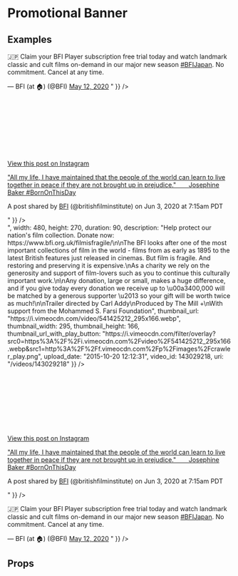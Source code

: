 
<Meta title="Pattern Library|Slices/Oembed" component={Oembed} />

# Promotional Banner
 
 
## Examples



<Preview>
    <Story name="Oembed Twitter">
        <div style={{padding: "20px", maxWidth: "700px"}}>
            <Oembed oembedObject={{
                html: "<blockquote class=\"twitter-tweet\"><p lang=\"en\" dir=\"ltr\">🇯🇵 Claim your BFI Player subscription free trial today and watch landmark classic and cult films on-demand in our major new season <a href=\"https://twitter.com/hashtag/BFIJapan?src=hash&amp;ref_src=twsrc%5Etfw\">#BFIJapan</a>. No commitment. Cancel at any time.</p>&mdash; BFI (at 🏠) (@BFI) <a href=\"https://twitter.com/BFI/status/1260240790795816961?ref_src=twsrc%5Etfw\">May 12, 2020</a></blockquote> <script async src=\"https://platform.twitter.com/widgets.js\" charset=\"utf-8\"></script>"
            }} />
        </div>
    </Story>
</Preview>

<Preview>
    <Story name="Oembed Instagram">
        <div style={{padding: "20px", maxWidth: "700px"}}>
            <Oembed isVideo oembedObject={{
                html: "<blockquote class=\"instagram-media\" data-instgrm-captioned data-instgrm-permalink=\"https://www.instagram.com/p/CA-dXrPAw5U/?utm_source=ig_embed&amp;utm_campaign=loading\" data-instgrm-version=\"12\" style=\" background:#FFF; border:0; border-radius:3px; box-shadow:0 0 1px 0 rgba(0,0,0,0.5),0 1px 10px 0 rgba(0,0,0,0.15); margin: 1px; max-width:540px; min-width:326px; padding:0; width:99.375%; width:-webkit-calc(100% - 2px); width:calc(100% - 2px);\"><div style=\"padding:16px;\"> <a href=\"https://www.instagram.com/p/CA-dXrPAw5U/?utm_source=ig_embed&amp;utm_campaign=loading\" style=\" background:#FFFFFF; line-height:0; padding:0 0; text-align:center; text-decoration:none; width:100%;\" target=\"_blank\"> <div style=\" display: flex; flex-direction: row; align-items: center;\"> <div style=\"background-color: #F4F4F4; border-radius: 50%; flex-grow: 0; height: 40px; margin-right: 14px; width: 40px;\"></div> <div style=\"display: flex; flex-direction: column; flex-grow: 1; justify-content: center;\"> <div style=\" background-color: #F4F4F4; border-radius: 4px; flex-grow: 0; height: 14px; margin-bottom: 6px; width: 100px;\"></div> <div style=\" background-color: #F4F4F4; border-radius: 4px; flex-grow: 0; height: 14px; width: 60px;\"></div></div></div><div style=\"padding: 19% 0;\"></div> <div style=\"display:block; height:50px; margin:0 auto 12px; width:50px;\"><svg width=\"50px\" height=\"50px\" viewBox=\"0 0 60 60\" version=\"1.1\" xmlns=\"https://www.w3.org/2000/svg\" xmlns:xlink=\"https://www.w3.org/1999/xlink\"><g stroke=\"none\" stroke-width=\"1\" fill=\"none\" fill-rule=\"evenodd\"><g transform=\"translate(-511.000000, -20.000000)\" fill=\"#000000\"><g><path d=\"M556.869,30.41 C554.814,30.41 553.148,32.076 553.148,34.131 C553.148,36.186 554.814,37.852 556.869,37.852 C558.924,37.852 560.59,36.186 560.59,34.131 C560.59,32.076 558.924,30.41 556.869,30.41 M541,60.657 C535.114,60.657 530.342,55.887 530.342,50 C530.342,44.114 535.114,39.342 541,39.342 C546.887,39.342 551.658,44.114 551.658,50 C551.658,55.887 546.887,60.657 541,60.657 M541,33.886 C532.1,33.886 524.886,41.1 524.886,50 C524.886,58.899 532.1,66.113 541,66.113 C549.9,66.113 557.115,58.899 557.115,50 C557.115,41.1 549.9,33.886 541,33.886 M565.378,62.101 C565.244,65.022 564.756,66.606 564.346,67.663 C563.803,69.06 563.154,70.057 562.106,71.106 C561.058,72.155 560.06,72.803 558.662,73.347 C557.607,73.757 556.021,74.244 553.102,74.378 C549.944,74.521 548.997,74.552 541,74.552 C533.003,74.552 532.056,74.521 528.898,74.378 C525.979,74.244 524.393,73.757 523.338,73.347 C521.94,72.803 520.942,72.155 519.894,71.106 C518.846,70.057 518.197,69.06 517.654,67.663 C517.244,66.606 516.755,65.022 516.623,62.101 C516.479,58.943 516.448,57.996 516.448,50 C516.448,42.003 516.479,41.056 516.623,37.899 C516.755,34.978 517.244,33.391 517.654,32.338 C518.197,30.938 518.846,29.942 519.894,28.894 C520.942,27.846 521.94,27.196 523.338,26.654 C524.393,26.244 525.979,25.756 528.898,25.623 C532.057,25.479 533.004,25.448 541,25.448 C548.997,25.448 549.943,25.479 553.102,25.623 C556.021,25.756 557.607,26.244 558.662,26.654 C560.06,27.196 561.058,27.846 562.106,28.894 C563.154,29.942 563.803,30.938 564.346,32.338 C564.756,33.391 565.244,34.978 565.378,37.899 C565.522,41.056 565.552,42.003 565.552,50 C565.552,57.996 565.522,58.943 565.378,62.101 M570.82,37.631 C570.674,34.438 570.167,32.258 569.425,30.349 C568.659,28.377 567.633,26.702 565.965,25.035 C564.297,23.368 562.623,22.342 560.652,21.575 C558.743,20.834 556.562,20.326 553.369,20.18 C550.169,20.033 549.148,20 541,20 C532.853,20 531.831,20.033 528.631,20.18 C525.438,20.326 523.257,20.834 521.349,21.575 C519.376,22.342 517.703,23.368 516.035,25.035 C514.368,26.702 513.342,28.377 512.574,30.349 C511.834,32.258 511.326,34.438 511.181,37.631 C511.035,40.831 511,41.851 511,50 C511,58.147 511.035,59.17 511.181,62.369 C511.326,65.562 511.834,67.743 512.574,69.651 C513.342,71.625 514.368,73.296 516.035,74.965 C517.703,76.634 519.376,77.658 521.349,78.425 C523.257,79.167 525.438,79.673 528.631,79.82 C531.831,79.965 532.853,80.001 541,80.001 C549.148,80.001 550.169,79.965 553.369,79.82 C556.562,79.673 558.743,79.167 560.652,78.425 C562.623,77.658 564.297,76.634 565.965,74.965 C567.633,73.296 568.659,71.625 569.425,69.651 C570.167,67.743 570.674,65.562 570.82,62.369 C570.966,59.17 571,58.147 571,50 C571,41.851 570.966,40.831 570.82,37.631\"></path></g></g></g></svg></div><div style=\"padding-top: 8px;\"> <div style=\" color:#3897f0; font-family:Arial,sans-serif; font-size:14px; font-style:normal; font-weight:550; line-height:18px;\"> View this post on Instagram</div></div><div style=\"padding: 12.5% 0;\"></div> <div style=\"display: flex; flex-direction: row; margin-bottom: 14px; align-items: center;\"><div> <div style=\"background-color: #F4F4F4; border-radius: 50%; height: 12.5px; width: 12.5px; transform: translateX(0px) translateY(7px);\"></div> <div style=\"background-color: #F4F4F4; height: 12.5px; transform: rotate(-45deg) translateX(3px) translateY(1px); width: 12.5px; flex-grow: 0; margin-right: 14px; margin-left: 2px;\"></div> <div style=\"background-color: #F4F4F4; border-radius: 50%; height: 12.5px; width: 12.5px; transform: translateX(9px) translateY(-18px);\"></div></div><div style=\"margin-left: 8px;\"> <div style=\" background-color: #F4F4F4; border-radius: 50%; flex-grow: 0; height: 20px; width: 20px;\"></div> <div style=\" width: 0; height: 0; border-top: 2px solid transparent; border-left: 6px solid #f4f4f4; border-bottom: 2px solid transparent; transform: translateX(16px) translateY(-4px) rotate(30deg)\"></div></div><div style=\"margin-left: auto;\"> <div style=\" width: 0px; border-top: 8px solid #F4F4F4; border-right: 8px solid transparent; transform: translateY(16px);\"></div> <div style=\" background-color: #F4F4F4; flex-grow: 0; height: 12px; width: 16px; transform: translateY(-4px);\"></div> <div style=\" width: 0; height: 0; border-top: 8px solid #F4F4F4; border-left: 8px solid transparent; transform: translateY(-4px) translateX(8px);\"></div></div></div></a> <p style=\" margin:8px 0 0 0; padding:0 4px;\"> <a href=\"https://www.instagram.com/p/CA-dXrPAw5U/?utm_source=ig_embed&amp;utm_campaign=loading\" style=\" color:#000; font-family:Arial,sans-serif; font-size:14px; font-style:normal; font-weight:normal; line-height:17px; text-decoration:none; word-wrap:break-word;\" target=\"_blank\">&#34;All my life, I have maintained that the people of the world can learn to live together in peace if they are not brought up in prejudice.&#34;⠀ ⠀ Josephine Baker #BornOnThisDay</a></p> <p style=\" color:#c9c8cd; font-family:Arial,sans-serif; font-size:14px; line-height:17px; margin-bottom:0; margin-top:8px; overflow:hidden; padding:8px 0 7px; text-align:center; text-overflow:ellipsis; white-space:nowrap;\">A post shared by <a href=\"https://www.instagram.com/britishfilminstitute/?utm_source=ig_embed&amp;utm_campaign=loading\" style=\" color:#c9c8cd; font-family:Arial,sans-serif; font-size:14px; font-style:normal; font-weight:normal; line-height:17px;\" target=\"_blank\"> BFI</a> (@britishfilminstitute) on <time style=\" font-family:Arial,sans-serif; font-size:14px; line-height:17px;\" datetime=\"2020-06-03T14:15:04+00:00\">Jun 3, 2020 at 7:15am PDT</time></p></div></blockquote> <script async src=\"//www.instagram.com/embed.js\"></script>"
            }} />
        </div>
    </Story>
</Preview>

<Preview>
    <Story name="Oembed Youtube">
        <div style={{padding: "20px", maxWidth: "700px"}}>
            <Oembed isVideo oembedObject={{
                author_url: "https://www.youtube.com/user/BFIfilms",
                title: "Misbehaviour director Phillipa Lowthorpe and producer Suzanne Mackie | BFI Q\u0026A",
                height: 270,
                provider_url: "https://www.youtube.com/",
                type: "video",
                version: "1.0",
                thumbnail_height: 360,
                thumbnail_url: "https://i.ytimg.com/vi/vpqYxK6mmSU/hqdefault.jpg",
                thumbnail_width: 480,
                provider_name: "YouTube",
                width: 480,
                author_name: "BFI",
                html: "\u003ciframe width=\"480\" height=\"270\" src=\"https://www.youtube.com/embed/vpqYxK6mmSU?feature=oembed\" frameborder=\"0\" allow=\"accelerometer; autoplay; encrypted-media; gyroscope; picture-in-picture\" allowfullscreen\u003e\u003c/iframe\u003e"
            }} />
        </div>
    </Story>
</Preview>

<Preview>
    <Story name="Oembed Vimeo">
        <div style={{padding: "20px", maxWidth: "700px"}}>
            <Oembed isVideo oembedObject={{
                type: "video",
                version: "1.0",
                provider_name: "Vimeo",
                provider_url: "https://vimeo.com/",
                title: "Film is Fragile - Film needs your help! | BFI Trailer",
                author_name: "BFI",
                author_url: "https://vimeo.com/bfi",
                is_plus: "0",
                account_type: "live_premium",
                html: "<iframe src=\"https://player.vimeo.com/video/143029218?app_id=122963\" width=\"480\" height=\"270\" frameborder=\"0\" allow=\"autoplay; fullscreen\" allowfullscreen title=\"Film is Fragile - Film needs your help! | BFI Trailer\"></iframe>",
                width: 480,
                height: 270,
                duration: 90,
                description: "Help protect our nation's film collection. Donate now: https://www.bfi.org.uk/filmisfragile/\n\nThe BFI looks after one of the most important collections of film in the world - films from as early as 1895 to the latest British features just released in cinemas. But film is fragile. And restoring and preserving it is expensive.\nAs a charity we rely on the generosity and support of film-lovers such as you to continue this culturally important work.\n\nAny donation, large or small, makes a huge difference, and if you give today every donation we receive up to \u00a3400,000 will be matched by a generous supporter \u2013 so your gift will be worth twice as much!\n\nTrailer directed by Carl Addy\nProduced by The Mill +\nWith support from the Mohammed S. Farsi Foundation",
                thumbnail_url: "https://i.vimeocdn.com/video/541425212_295x166.webp",
                thumbnail_width: 295,
                thumbnail_height: 166,
                thumbnail_url_with_play_button: "https://i.vimeocdn.com/filter/overlay?src0=https%3A%2F%2Fi.vimeocdn.com%2Fvideo%2F541425212_295x166.webp&src1=http%3A%2F%2Ff.vimeocdn.com%2Fp%2Fimages%2Fcrawler_play.png",
                upload_date: "2015-10-20 12:12:31",
                video_id: 143029218,
                uri: "/videos/143029218"
            }} />
        </div>
    </Story>
</Preview>

<Preview>
    <Story name="Oembed multiple">
        <div style={{padding: "20px", maxWidth: "700px"}}>
            <Oembed oembedObject={{
                html: "<blockquote class=\"instagram-media\" data-instgrm-captioned data-instgrm-permalink=\"https://www.instagram.com/p/CA-dXrPAw5U/?utm_source=ig_embed&amp;utm_campaign=loading\" data-instgrm-version=\"12\" style=\" background:#FFF; border:0; border-radius:3px; box-shadow:0 0 1px 0 rgba(0,0,0,0.5),0 1px 10px 0 rgba(0,0,0,0.15); margin: 1px; max-width:540px; min-width:326px; padding:0; width:99.375%; width:-webkit-calc(100% - 2px); width:calc(100% - 2px);\"><div style=\"padding:16px;\"> <a href=\"https://www.instagram.com/p/CA-dXrPAw5U/?utm_source=ig_embed&amp;utm_campaign=loading\" style=\" background:#FFFFFF; line-height:0; padding:0 0; text-align:center; text-decoration:none; width:100%;\" target=\"_blank\"> <div style=\" display: flex; flex-direction: row; align-items: center;\"> <div style=\"background-color: #F4F4F4; border-radius: 50%; flex-grow: 0; height: 40px; margin-right: 14px; width: 40px;\"></div> <div style=\"display: flex; flex-direction: column; flex-grow: 1; justify-content: center;\"> <div style=\" background-color: #F4F4F4; border-radius: 4px; flex-grow: 0; height: 14px; margin-bottom: 6px; width: 100px;\"></div> <div style=\" background-color: #F4F4F4; border-radius: 4px; flex-grow: 0; height: 14px; width: 60px;\"></div></div></div><div style=\"padding: 19% 0;\"></div> <div style=\"display:block; height:50px; margin:0 auto 12px; width:50px;\"><svg width=\"50px\" height=\"50px\" viewBox=\"0 0 60 60\" version=\"1.1\" xmlns=\"https://www.w3.org/2000/svg\" xmlns:xlink=\"https://www.w3.org/1999/xlink\"><g stroke=\"none\" stroke-width=\"1\" fill=\"none\" fill-rule=\"evenodd\"><g transform=\"translate(-511.000000, -20.000000)\" fill=\"#000000\"><g><path d=\"M556.869,30.41 C554.814,30.41 553.148,32.076 553.148,34.131 C553.148,36.186 554.814,37.852 556.869,37.852 C558.924,37.852 560.59,36.186 560.59,34.131 C560.59,32.076 558.924,30.41 556.869,30.41 M541,60.657 C535.114,60.657 530.342,55.887 530.342,50 C530.342,44.114 535.114,39.342 541,39.342 C546.887,39.342 551.658,44.114 551.658,50 C551.658,55.887 546.887,60.657 541,60.657 M541,33.886 C532.1,33.886 524.886,41.1 524.886,50 C524.886,58.899 532.1,66.113 541,66.113 C549.9,66.113 557.115,58.899 557.115,50 C557.115,41.1 549.9,33.886 541,33.886 M565.378,62.101 C565.244,65.022 564.756,66.606 564.346,67.663 C563.803,69.06 563.154,70.057 562.106,71.106 C561.058,72.155 560.06,72.803 558.662,73.347 C557.607,73.757 556.021,74.244 553.102,74.378 C549.944,74.521 548.997,74.552 541,74.552 C533.003,74.552 532.056,74.521 528.898,74.378 C525.979,74.244 524.393,73.757 523.338,73.347 C521.94,72.803 520.942,72.155 519.894,71.106 C518.846,70.057 518.197,69.06 517.654,67.663 C517.244,66.606 516.755,65.022 516.623,62.101 C516.479,58.943 516.448,57.996 516.448,50 C516.448,42.003 516.479,41.056 516.623,37.899 C516.755,34.978 517.244,33.391 517.654,32.338 C518.197,30.938 518.846,29.942 519.894,28.894 C520.942,27.846 521.94,27.196 523.338,26.654 C524.393,26.244 525.979,25.756 528.898,25.623 C532.057,25.479 533.004,25.448 541,25.448 C548.997,25.448 549.943,25.479 553.102,25.623 C556.021,25.756 557.607,26.244 558.662,26.654 C560.06,27.196 561.058,27.846 562.106,28.894 C563.154,29.942 563.803,30.938 564.346,32.338 C564.756,33.391 565.244,34.978 565.378,37.899 C565.522,41.056 565.552,42.003 565.552,50 C565.552,57.996 565.522,58.943 565.378,62.101 M570.82,37.631 C570.674,34.438 570.167,32.258 569.425,30.349 C568.659,28.377 567.633,26.702 565.965,25.035 C564.297,23.368 562.623,22.342 560.652,21.575 C558.743,20.834 556.562,20.326 553.369,20.18 C550.169,20.033 549.148,20 541,20 C532.853,20 531.831,20.033 528.631,20.18 C525.438,20.326 523.257,20.834 521.349,21.575 C519.376,22.342 517.703,23.368 516.035,25.035 C514.368,26.702 513.342,28.377 512.574,30.349 C511.834,32.258 511.326,34.438 511.181,37.631 C511.035,40.831 511,41.851 511,50 C511,58.147 511.035,59.17 511.181,62.369 C511.326,65.562 511.834,67.743 512.574,69.651 C513.342,71.625 514.368,73.296 516.035,74.965 C517.703,76.634 519.376,77.658 521.349,78.425 C523.257,79.167 525.438,79.673 528.631,79.82 C531.831,79.965 532.853,80.001 541,80.001 C549.148,80.001 550.169,79.965 553.369,79.82 C556.562,79.673 558.743,79.167 560.652,78.425 C562.623,77.658 564.297,76.634 565.965,74.965 C567.633,73.296 568.659,71.625 569.425,69.651 C570.167,67.743 570.674,65.562 570.82,62.369 C570.966,59.17 571,58.147 571,50 C571,41.851 570.966,40.831 570.82,37.631\"></path></g></g></g></svg></div><div style=\"padding-top: 8px;\"> <div style=\" color:#3897f0; font-family:Arial,sans-serif; font-size:14px; font-style:normal; font-weight:550; line-height:18px;\"> View this post on Instagram</div></div><div style=\"padding: 12.5% 0;\"></div> <div style=\"display: flex; flex-direction: row; margin-bottom: 14px; align-items: center;\"><div> <div style=\"background-color: #F4F4F4; border-radius: 50%; height: 12.5px; width: 12.5px; transform: translateX(0px) translateY(7px);\"></div> <div style=\"background-color: #F4F4F4; height: 12.5px; transform: rotate(-45deg) translateX(3px) translateY(1px); width: 12.5px; flex-grow: 0; margin-right: 14px; margin-left: 2px;\"></div> <div style=\"background-color: #F4F4F4; border-radius: 50%; height: 12.5px; width: 12.5px; transform: translateX(9px) translateY(-18px);\"></div></div><div style=\"margin-left: 8px;\"> <div style=\" background-color: #F4F4F4; border-radius: 50%; flex-grow: 0; height: 20px; width: 20px;\"></div> <div style=\" width: 0; height: 0; border-top: 2px solid transparent; border-left: 6px solid #f4f4f4; border-bottom: 2px solid transparent; transform: translateX(16px) translateY(-4px) rotate(30deg)\"></div></div><div style=\"margin-left: auto;\"> <div style=\" width: 0px; border-top: 8px solid #F4F4F4; border-right: 8px solid transparent; transform: translateY(16px);\"></div> <div style=\" background-color: #F4F4F4; flex-grow: 0; height: 12px; width: 16px; transform: translateY(-4px);\"></div> <div style=\" width: 0; height: 0; border-top: 8px solid #F4F4F4; border-left: 8px solid transparent; transform: translateY(-4px) translateX(8px);\"></div></div></div></a> <p style=\" margin:8px 0 0 0; padding:0 4px;\"> <a href=\"https://www.instagram.com/p/CA-dXrPAw5U/?utm_source=ig_embed&amp;utm_campaign=loading\" style=\" color:#000; font-family:Arial,sans-serif; font-size:14px; font-style:normal; font-weight:normal; line-height:17px; text-decoration:none; word-wrap:break-word;\" target=\"_blank\">&#34;All my life, I have maintained that the people of the world can learn to live together in peace if they are not brought up in prejudice.&#34;⠀ ⠀ Josephine Baker #BornOnThisDay</a></p> <p style=\" color:#c9c8cd; font-family:Arial,sans-serif; font-size:14px; line-height:17px; margin-bottom:0; margin-top:8px; overflow:hidden; padding:8px 0 7px; text-align:center; text-overflow:ellipsis; white-space:nowrap;\">A post shared by <a href=\"https://www.instagram.com/britishfilminstitute/?utm_source=ig_embed&amp;utm_campaign=loading\" style=\" color:#c9c8cd; font-family:Arial,sans-serif; font-size:14px; font-style:normal; font-weight:normal; line-height:17px;\" target=\"_blank\"> BFI</a> (@britishfilminstitute) on <time style=\" font-family:Arial,sans-serif; font-size:14px; line-height:17px;\" datetime=\"2020-06-03T14:15:04+00:00\">Jun 3, 2020 at 7:15am PDT</time></p></div></blockquote> <script async src=\"//www.instagram.com/embed.js\"></script>"
            }} />
            <Oembed isVideo oembedObject={{
                author_url: "https://www.youtube.com/user/BFIfilms",
                title: "Misbehaviour director Phillipa Lowthorpe and producer Suzanne Mackie | BFI Q\u0026A",
                height: 270,
                provider_url: "https://www.youtube.com/",
                type: "video",
                version: "1.0",
                thumbnail_height: 360,
                thumbnail_url: "https://i.ytimg.com/vi/vpqYxK6mmSU/hqdefault.jpg",
                thumbnail_width: 480,
                provider_name: "YouTube",
                width: 480,
                author_name: "BFI",
                html: "\u003ciframe width=\"480\" height=\"270\" src=\"https://www.youtube.com/embed/vpqYxK6mmSU?feature=oembed\" frameborder=\"0\" allow=\"accelerometer; autoplay; encrypted-media; gyroscope; picture-in-picture\" allowfullscreen\u003e\u003c/iframe\u003e"
            }} />
            <Oembed oembedObject={{
                html: "<blockquote class=\"twitter-tweet\"><p lang=\"en\" dir=\"ltr\">🇯🇵 Claim your BFI Player subscription free trial today and watch landmark classic and cult films on-demand in our major new season <a href=\"https://twitter.com/hashtag/BFIJapan?src=hash&amp;ref_src=twsrc%5Etfw\">#BFIJapan</a>. No commitment. Cancel at any time.</p>&mdash; BFI (at 🏠) (@BFI) <a href=\"https://twitter.com/BFI/status/1260240790795816961?ref_src=twsrc%5Etfw\">May 12, 2020</a></blockquote> <script async src=\"https://platform.twitter.com/widgets.js\" charset=\"utf-8\"></script>"
            }} />
        </div>
    </Story>
</Preview>


## Props 

<Props of={Oembed} />
